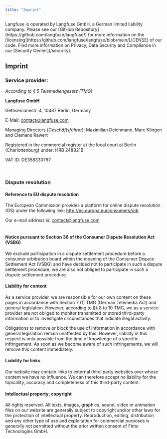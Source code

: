 ```yaml
---
title: "Imprint"
---
```



<Callout type="info">
  Langfuse is operated by Langfuse GmbH, a German limited liability
  company. Please see our [GitHub
  Repository](https://github.com/langfuse/langfuse/) for more information on the
  [licensing](https://github.com/langfuse/langfuse/blob/main/LICENSE) of our
  code. Find more information on Privacy, Data Security and Compliance in our
  [Security Center](/security).
</Callout>

## Imprint

### Service provider:

_According to § 5 Telemediengesetz (TMG)_
‍

**Langfuse GmbH**

Gethsemanestr. 4, 10437 Berlin, Germany

E-Mail: contact@langfuse.com

Managing Directors (_Geschäftsführer_): Maximilian Deichmann, Marc Klingen and Clemens
Rawert

‍Registered in the commercial register at the local court at Berlin (Charlottenburg) under: HRB 248821B

VAT ID: DE358330767

‍

### Dispute resolution

#### Reference to EU dispute resolution

The European Commission provides a platform for online dispute resolution (OS) under the following link: http://ec.europa.eu/consumers/odr

Our e-mail address is: contact@langfuse.com  
‍

#### Notice pursuant to Section 36 of the Consumer Dispute Resolution Act (VSBG)

We exclude participation in a dispute settlement procedure before a consumer arbitration board within the meaning of the Consumer Dispute Settlement Act (VSBG) and have decided not to participate in such a dispute settlement procedure; we are also not obliged to participate in such a dispute settlement procedure.
‍

#### Liability for content

As a service provider, we are responsible for our own content on these pages in accordance with Section 7 (1) TMG (German Telemedia Act) and general legislation. However, according to §§ 8 to 10 TMG, we as a service provider are not obliged to monitor transmitted or stored third-party information or to investigate circumstances that indicate illegal activity.

Obligations to remove or block the use of information in accordance with general legislation remain unaffected by this. However, liability in this respect is only possible from the time of knowledge of a specific infringement. As soon as we become aware of such infringements, we will remove this content immediately.
‍

#### Liability for links

Our website may contain links to external third-party websites over whose content we have no influence. We can therefore accept no liability for the topicality, accuracy and completeness of this third-party content.

#### Intellectual property; copyright

All rights reserved. All texts, images, graphics, sound, video or animation files on our website are generally subject to copyright and/or other laws for the protection of intellectual property. Reproduction, editing, distribution and any other type of use and exploitation for commercial purposes is generally not permitted without the prior written consent of Finto Technologies GmbH.
